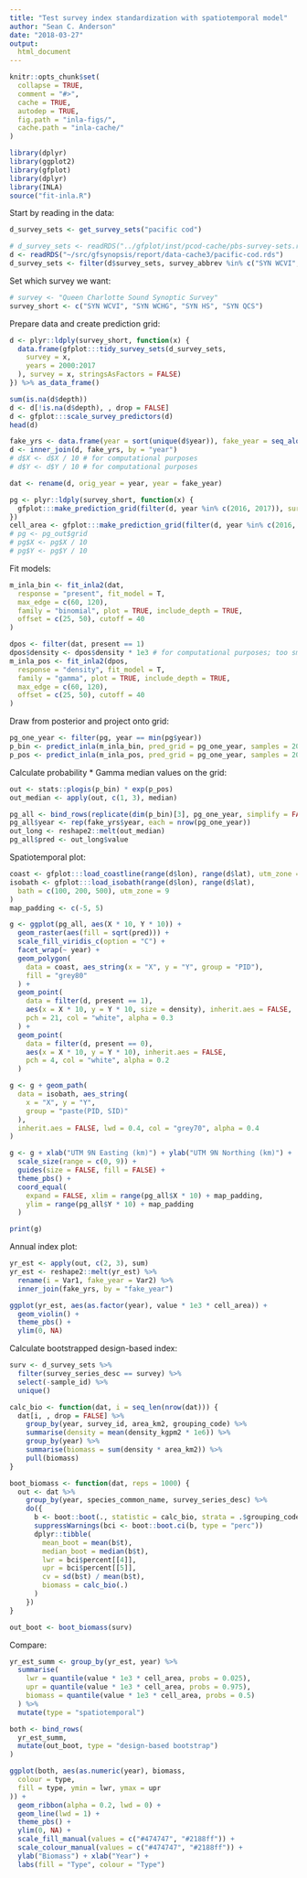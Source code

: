 ```yaml
---
title: "Test survey index standardization with spatiotemporal model"
author: "Sean C. Anderson"
date: "2018-03-27"
output:
  html_document
---
```


```r
knitr::opts_chunk$set(
  collapse = TRUE,
  comment = "#>",
  cache = TRUE,
  autodep = TRUE,
  fig.path = "inla-figs/",
  cache.path = "inla-cache/"
)
```

```r
library(dplyr)
library(ggplot2)
library(gfplot)
library(dplyr)
library(INLA)
source("fit-inla.R")
```

Start by reading in the data:

```r
d_survey_sets <- get_survey_sets("pacific cod")
```

```r
# d_survey_sets <- readRDS("../gfplot/inst/pcod-cache/pbs-survey-sets.rds")
d <- readRDS("~/src/gfsynopsis/report/data-cache3/pacific-cod.rds")
d_survey_sets <- filter(d$survey_sets, survey_abbrev %in% c("SYN WCVI", "SYN QCS", "SYN HS", "SYN WCHG"))
```

Set which survey we want:

```r
# survey <- "Queen Charlotte Sound Synoptic Survey"
survey_short <- c("SYN WCVI", "SYN WCHG", "SYN HS", "SYN QCS")
```

Prepare data and create prediction grid:

```r
d <- plyr::ldply(survey_short, function(x) {
  data.frame(gfplot:::tidy_survey_sets(d_survey_sets,
    survey = x,
    years = 2000:2017
  ), survey = x, stringsAsFactors = FALSE)
}) %>% as_data_frame()

sum(is.na(d$depth))
d <- d[!is.na(d$depth), , drop = FALSE]
d <- gfplot:::scale_survey_predictors(d)
head(d)

fake_yrs <- data.frame(year = sort(unique(d$year)), fake_year = seq_along(unique(d$year)))
d <- inner_join(d, fake_yrs, by = "year")
# d$X <- d$X / 10 # for computational purposes
# d$Y <- d$Y / 10 # for computational purposes

dat <- rename(d, orig_year = year, year = fake_year)

pg <- plyr::ldply(survey_short, function(x) {
  gfplot:::make_prediction_grid(filter(d, year %in% c(2016, 2017)), survey = x)$grid
})
cell_area <- gfplot:::make_prediction_grid(filter(d, year %in% c(2016, 2017)), survey = survey_short[[1]])$cell_area
# pg <- pg_out$grid
# pg$X <- pg$X / 10
# pg$Y <- pg$Y / 10
```

Fit models:

```r
m_inla_bin <- fit_inla2(dat,
  response = "present", fit_model = T,
  max_edge = c(60, 120),
  family = "binomial", plot = TRUE, include_depth = TRUE,
  offset = c(25, 50), cutoff = 40
)

dpos <- filter(dat, present == 1)
dpos$density <- dpos$density * 1e3 # for computational purposes; too small otherwise
m_inla_pos <- fit_inla2(dpos,
  response = "density", fit_model = T,
  family = "gamma", plot = TRUE, include_depth = TRUE,
  max_edge = c(60, 120),
  offset = c(25, 50), cutoff = 40
)
```

Draw from posterior and project onto grid:

```r
pg_one_year <- filter(pg, year == min(pg$year))
p_bin <- predict_inla(m_inla_bin, pred_grid = pg_one_year, samples = 200, include_depth = FALSE)
p_pos <- predict_inla(m_inla_pos, pred_grid = pg_one_year, samples = 200, include_depth = FALSE)
```

Calculate probability * Gamma median values on the grid:

```r
out <- stats::plogis(p_bin) * exp(p_pos)
out_median <- apply(out, c(1, 3), median)

pg_all <- bind_rows(replicate(dim(p_bin)[3], pg_one_year, simplify = FALSE))
pg_all$year <- rep(fake_yrs$year, each = nrow(pg_one_year))
out_long <- reshape2::melt(out_median)
pg_all$pred <- out_long$value
```

Spatiotemporal plot:

```r
coast <- gfplot:::load_coastline(range(d$lon), range(d$lat), utm_zone = 9)
isobath <- gfplot:::load_isobath(range(d$lon), range(d$lat),
  bath = c(100, 200, 500), utm_zone = 9
)
map_padding <- c(-5, 5)

g <- ggplot(pg_all, aes(X * 10, Y * 10)) +
  geom_raster(aes(fill = sqrt(pred))) +
  scale_fill_viridis_c(option = "C") +
  facet_wrap(~ year) +
  geom_polygon(
    data = coast, aes_string(x = "X", y = "Y", group = "PID"),
    fill = "grey80"
  ) +
  geom_point(
    data = filter(d, present == 1),
    aes(x = X * 10, y = Y * 10, size = density), inherit.aes = FALSE,
    pch = 21, col = "white", alpha = 0.3
  ) +
  geom_point(
    data = filter(d, present == 0),
    aes(x = X * 10, y = Y * 10), inherit.aes = FALSE,
    pch = 4, col = "white", alpha = 0.2
  )

g <- g + geom_path(
  data = isobath, aes_string(
    x = "X", y = "Y",
    group = "paste(PID, SID)"
  ),
  inherit.aes = FALSE, lwd = 0.4, col = "grey70", alpha = 0.4
)

g <- g + xlab("UTM 9N Easting (km)") + ylab("UTM 9N Northing (km)") +
  scale_size(range = c(0, 9)) +
  guides(size = FALSE, fill = FALSE) +
  theme_pbs() +
  coord_equal(
    expand = FALSE, xlim = range(pg_all$X * 10) + map_padding,
    ylim = range(pg_all$Y * 10) + map_padding
  )

print(g)
```

Annual index plot:

```r
yr_est <- apply(out, c(2, 3), sum)
yr_est <- reshape2::melt(yr_est) %>%
  rename(i = Var1, fake_year = Var2) %>%
  inner_join(fake_yrs, by = "fake_year")

ggplot(yr_est, aes(as.factor(year), value * 1e3 * cell_area)) +
  geom_violin() +
  theme_pbs() +
  ylim(0, NA)
```

Calculate bootstrapped design-based index:

```r
surv <- d_survey_sets %>%
  filter(survey_series_desc == survey) %>%
  select(-sample_id) %>%
  unique()

calc_bio <- function(dat, i = seq_len(nrow(dat))) {
  dat[i, , drop = FALSE] %>%
    group_by(year, survey_id, area_km2, grouping_code) %>%
    summarise(density = mean(density_kgpm2 * 1e6)) %>%
    group_by(year) %>%
    summarise(biomass = sum(density * area_km2)) %>%
    pull(biomass)
}

boot_biomass <- function(dat, reps = 1000) {
  out <- dat %>%
    group_by(year, species_common_name, survey_series_desc) %>%
    do({
      b <- boot::boot(., statistic = calc_bio, strata = .$grouping_code, R = reps)
      suppressWarnings(bci <- boot::boot.ci(b, type = "perc"))
      dplyr::tibble(
        mean_boot = mean(b$t),
        median_boot = median(b$t),
        lwr = bci$percent[[4]],
        upr = bci$percent[[5]],
        cv = sd(b$t) / mean(b$t),
        biomass = calc_bio(.)
      )
    })
}

out_boot <- boot_biomass(surv)
```

Compare:

```r
yr_est_summ <- group_by(yr_est, year) %>%
  summarise(
    lwr = quantile(value * 1e3 * cell_area, probs = 0.025),
    upr = quantile(value * 1e3 * cell_area, probs = 0.975),
    biomass = quantile(value * 1e3 * cell_area, probs = 0.5)
  ) %>%
  mutate(type = "spatiotemporal")

both <- bind_rows(
  yr_est_summ,
  mutate(out_boot, type = "design-based bootstrap")
)

ggplot(both, aes(as.numeric(year), biomass,
  colour = type,
  fill = type, ymin = lwr, ymax = upr
)) +
  geom_ribbon(alpha = 0.2, lwd = 0) +
  geom_line(lwd = 1) +
  theme_pbs() +
  ylim(0, NA) +
  scale_fill_manual(values = c("#474747", "#2188ff")) +
  scale_colour_manual(values = c("#474747", "#2188ff")) +
  ylab("Biomass") + xlab("Year") +
  labs(fill = "Type", colour = "Type")
```

